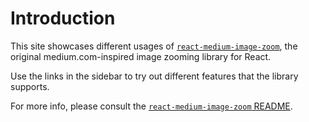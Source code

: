 
<Meta title="Introduction" />

# Introduction

This site showcases different usages of
[`react-medium-image-zoom`](https://github.com/rpearce/react-medium-image-zoom),
the original medium.com-inspired image zooming library for React.

Use the links in the sidebar to try out different features that the library
supports.

For more info, please consult the [`react-medium-image-zoom`
README](https://github.com/rpearce/react-medium-image-zoom#readme).
